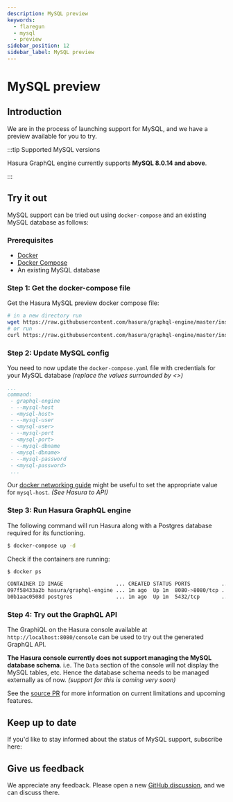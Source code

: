 ```yaml
---
description: MySQL preview
keywords:
  - flaregun
  - mysql
  - preview
sidebar_position: 12
sidebar_label: MySQL preview
---
```



# MySQL preview

## Introduction

We are in the process of launching support for MySQL, and we have a
preview available for you to try.

:::tip Supported MySQL versions

Hasura GraphQL engine currently supports **MySQL 8.0.14 and above**.

:::

## Try it out

MySQL support can be tried out using `docker-compose` and an existing
MySQL database as follows:

### Prerequisites

- [Docker](https://docs.docker.com/install/)
- [Docker Compose](https://docs.docker.com/compose/install/)
- An existing MySQL database

### Step 1: Get the docker-compose file

Get the Hasura MySQL preview docker compose file:

```bash
# in a new directory run
wget https://raw.githubusercontent.com/hasura/graphql-engine/master/install-manifests/docker-compose-mysql-preview/docker-compose.yaml
# or run
curl https://raw.githubusercontent.com/hasura/graphql-engine/master/install-manifests/docker-compose-mysql-preview/docker-compose.yaml -o docker-compose.yaml
```

### Step 2: Update MySQL config

You need to now update the `docker-compose.yaml` file with credentials
for your MySQL database _(replace the values surrounded by \<\>)_

```yaml
...
command:
 - graphql-engine
 - --mysql-host
 - <mysql-host>
 - --mysql-user
 - <mysql-user>
 - --mysql-port
 - <mysql-port>
 - --mysql-dbname
 - <mysql-dbname>
 - --mysql-password
 - <mysql-password>
 ...
```

Our [docker networking guide](/graphql/core/guides/docker-networking.mdx) might be useful to set
the appropriate value for `mysql-host`. _(See Hasura to API)_

### Step 3: Run Hasura GraphQL engine

The following command will run Hasura along with a Postgres database
required for its functioning.

```bash
$ docker-compose up -d
```

Check if the containers are running:

```bash
$ docker ps

CONTAINER ID IMAGE                 ... CREATED STATUS PORTS          ...
097f58433a2b hasura/graphql-engine ... 1m ago  Up 1m  8080->8080/tcp ...
b0b1aac0508d postgres              ... 1m ago  Up 1m  5432/tcp       ...
```

### Step 4: Try out the GraphQL API

The GraphiQL on the Hasura console available at
`http://localhost:8080/console` can be used to try out the generated
GraphQL API.

**The Hasura console currently does not support managing the MySQL
database schema**. i.e. The `Data` section of the console will not
display the MySQL tables, etc. Hence the database schema needs to be
managed externally as of now. _(support for this is coming very soon)_

See the [source PR](https://github.com/hasura/graphql-engine/pull/5655)
for more information on current limitations and upcoming features.

## Keep up to date

If you'd like to stay informed about the status of MySQL support,
subscribe here:

<Paperform formId="hf-my-sql-preview-status" />

## Give us feedback

We appreciate any feedback. Please open a new [GitHub discussion](https://github.com/hasura/graphql-engine/discussions), and
we can discuss there.
